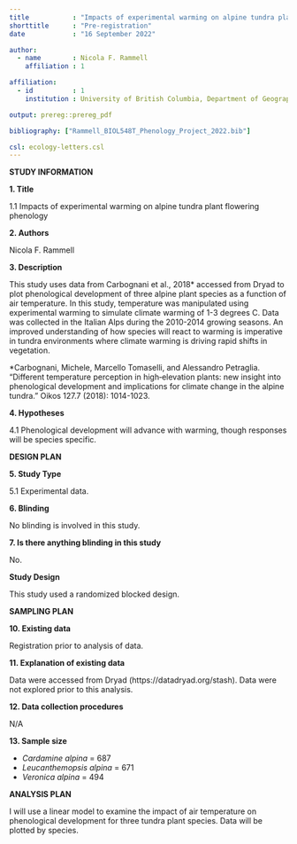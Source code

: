 ```yaml
---
title           : "Impacts of experimental warming on alpine tundra plant flowering phenology"
shorttitle      : "Pre-registration"
date            : "16 September 2022"

author: 
  - name        : Nicola F. Rammell
    affiliation : 1

affiliation:
  - id          : 1
    institution : University of British Columbia, Department of Geography

output: prereg::prereg_pdf

bibliography: ["Rammell_BIOL548T_Phenology_Project_2022.bib"]

csl: ecology-letters.csl
---
```


**STUDY INFORMATION**

**1. Title**

1.1 Impacts of experimental warming on     alpine tundra plant flowering phenology

**2. Authors** 

Nicola F. Rammell

**3. Description**

This study uses data from Carbognani et al., 2018* accessed from Dryad to plot phenological development of three alpine plant species as a function of air temperature. In this study, temperature was manipulated using experimental warming to simulate climate warming of 1-3 degrees C. Data was collected in the Italian Alps during the 2010-2014 growing seasons. An improved understanding of how species will react to warming is imperative in tundra environments where climate warming is driving rapid shifts in vegetation.

*Carbognani, Michele, Marcello Tomaselli, and Alessandro Petraglia. "Different temperature perception in high‐elevation plants: new insight into phenological development and implications for climate change in the alpine tundra." Oikos 127.7 (2018): 1014-1023.

**4. Hypotheses**

4.1 Phenological development will advance with warming, though responses will be species specific.

**DESIGN PLAN**

**5. Study Type**

5.1 Experimental data.

**6. Blinding**

No blinding is involved in this study.

**7. Is there anything blinding in this study**

No.

**Study Design**

This study used a randomized blocked design.

**SAMPLING PLAN**

**10. Existing data**

Registration prior to analysis of data.

**11. Explanation of existing data**

Data were accessed from Dryad (https://datadryad.org/stash). Data were not explored prior to this analysis.

**12. Data collection procedures**

N/A

**13. Sample size**

* *Cardamine alpina* = 687
* *Leucanthemopsis alpina* = 671
* *Veronica alpina* = 494

**ANALYSIS PLAN**

I will use a linear model to examine the impact of air temperature on phenological development for three tundra plant species. Data will be plotted by species.






